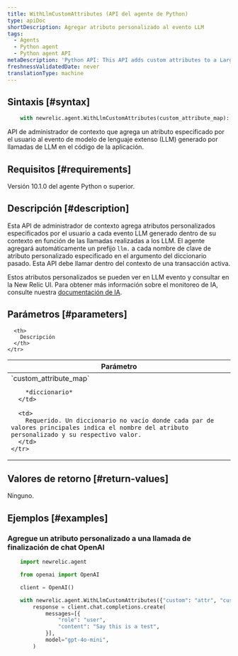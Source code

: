 ```yaml
---
title: WithLlmCustomAttributes (API del agente de Python)
type: apiDoc
shortDescription: Agregar atributo personalizado al evento LLM
tags:
  - Agents
  - Python agent
  - Python agent API
metaDescription: 'Python API: This API adds custom attributes to a Large Language Model (LLM) events generated in AI applications.'
freshnessValidatedDate: never
translationType: machine
---
```


## Sintaxis [#syntax]

```py
    with newrelic.agent.WithLlmCustomAttributes(custom_attribute_map):
```

API de administrador de contexto que agrega un atributo especificado por el usuario al evento de modelo de lenguaje extenso (LLM) generado por llamadas de LLM en el código de la aplicación.

## Requisitos [#requirements]

Versión 10.1.0 del agente Python o superior.

## Descripción [#description]

Esta API de administrador de contexto agrega atributos personalizados especificados por el usuario a cada evento LLM generado dentro de su contexto en función de las llamadas realizadas a los LLM. El agente agregará automáticamente un prefijo `llm.` a cada nombre de clave de atributo personalizado especificado en el argumento del diccionario pasado. Esta API debe llamar dentro del contexto de una transacción activa.

Estos atributos personalizados se pueden ver en LLM evento y consultar en la New Relic UI. Para obtener más información sobre el monitoreo de IA, consulte nuestra [documentación de IA](https://docs.newrelic.com/docs/ai-monitoring/intro-to-ai-monitoring/).

## Parámetros [#parameters]

<table>
  <thead>
    <tr>
      <th width="25%">
        Parámetro
      </th>

      <th>
        Descripción
      </th>
    </tr>
  </thead>

  <tbody>
    <tr>
      <td>
        `custom_attribute_map`

        *diccionario*
      </td>

      <td>
        Requerido. Un diccionario no vacío donde cada par de valores principales indica el nombre del atributo personalizado y su respectivo valor.
      </td>
    </tr>
  </tbody>
</table>

## Valores de retorno [#return-values]

Ninguno.

## Ejemplos [#examples]

### Agregue un atributo personalizado a una llamada de finalización de chat OpenAI

```py
    import newrelic.agent

    from openai import OpenAI

    client = OpenAI()

    with newrelic.agent.WithLlmCustomAttributes({"custom": "attr", "custom1": "attr1"}):
        response = client.chat.completions.create(
            messages=[{
                "role": "user",
                "content": "Say this is a test",
            }],
            model="gpt-4o-mini",
        )
```